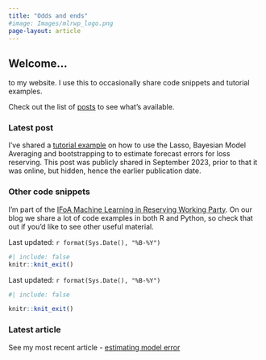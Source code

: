 ```yaml
---
title: "Odds and ends"
#image: Images/mlrwp_logo.png
page-layout: article
---
```


## Welcome...

to my website. I use this to occasionally share code snippets and tutorial examples.

Check out the list of [posts](post.qmd) to see what's available.

::: {.callout-important icon=false}

### Latest post

I've shared a [tutorial example](post/2023-05-04-model-error-example/) on how to use the Lasso, Bayesian Model Averaging and bootstrapping to to estimate forecast errors for loss reserving. This post was publicly shared in September 2023, prior to that it was online, but hidden, hence the earlier publication date.
:::




::: {.callout-note icon=false}

### Other code snippets

I'm part of the [IFoA Machine Learning in Reserving Working Party](https://institute-and-faculty-of-actuaries.github.io/mlr-blog/post/foundations/python-glms/). On our blog we share a lot of code examples in both R and Python, so check that out if you'd like to see other useful material.
:::




Last updated: `r format(Sys.Date(), "%B-%Y")`


```r
#| include: false
knitr::knit_exit()
```


Last updated: `r format(Sys.Date(), "%B-%Y")`



```r
#| include: false

knitr::knit_exit()

```


::: {.callout-important icon=false}

### Latest article

See my most recent article - [estimating model error](./post/2023-05-04-model-error-example/)
:::
